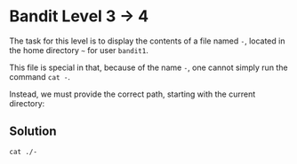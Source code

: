 
# Bandit Level 3 -> 4

The task for this level is to display the contents of a file named `-`, located in the home directory `~` for user `bandit1`.

This file is special in that, because of the name `-`, one cannot simply run the command `cat -`.

Instead, we must provide the correct path, starting with the current directory:

## Solution

`cat ./-`

<div class="grid">
	<img className="articleImage" src={getImageUrl("learning/cybersecurity/bandit/level1/term1.png")} alt="" ></img>
</div>
